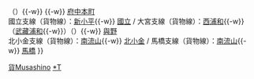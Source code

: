 {{鐵道路線
| 模板名稱 = 武藏野線 (貨物線)
| 名稱 = [[File:JR logo (east).svg|25px|東日本旅客鐵道|link=東日本旅客鐵道]]<!--このテンプレートに掲載している路線はすべてJR東日本の路線です-->  [[武藏野線]]（貨物線）
| 代表色 = #2d86bd
| 背景色 = #ffffff
| 車站列表 = 
武藏野南線（貨物線）：[[鶴見站|鶴見]]{{-w}}（{{link-ja|新鶴見信號場|新鶴見信号場}}）{{-w}} {{link-ja|梶谷貨物總站|梶ヶ谷貨物ターミナル駅}}{{-w}} [[府中本町站|府中本町]]<br />國立支線（貨物線）：[[新小平站|新小平]]{{-w}} [[國立站|國立]] / 大宮支線（貨物線）：[[西浦和站|西浦和]]{{-w}} （[[武藏浦和站|武藏浦和]]{{-w}}）（{{link-ja|別所信號場|別所信号場}}）{{-w}} [[與野車站|與野]]<br />北小金支線（貨物線）：[[南流山車站|南流山]]{{-w}} [[北小金站|北小金]] / 馬橋支線（貨物線）：[[南流山車站|南流山]]{{-w}} [[馬橋車站|馬橋]]
}}<noinclude>
[[Category:東日本旅客鐵道路線模板|貨Musashino]]
[[Category:武藏野線|*T]]
</noinclude>